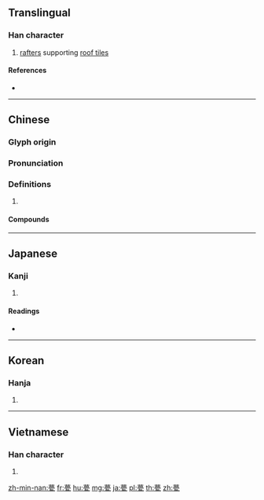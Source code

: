 {{character info/new}}
==Translingual==

===Han character===
{{Han char|rn=98|rad=瓦|as=11|sn=16|four=44717|canj=TWLN,XXTWL|ids=⿱⿳艹罒冖瓦(GJKV),⿱⿳卝罒冖瓦(HT)}}

# [[rafter]]s supporting [[roof tile]]s

====References====
* {{Han ref|kx=0751.230|dkj=21587|dj=1159.170|hdz=21429.070|uh=750D|ud=29965|bh=BF5F|bd=48991}}

----

==Chinese==
{{zh-forms}}

===Glyph origin===
{{Han etym}}

===Pronunciation===
{{zh-pron
|m=méng
|c=mang4
|mc=y
|oc=y
|cat=
}}

===Definitions===
{{zh-hanzi}}

# {{rfdef|zh}}

====Compounds====
{{zh-der|層甍|朱甍碧瓦|甍標|碧瓦朱甍|朱瓦碧甍|鴟甍|飛甍}}

----

==Japanese==

===Kanji===
{{ja-kanji|grade=|rs=瓦11}}

# {{defn|lang=ja|sort=瓦11}}

====Readings====
* {{ja-readings|on=[[ぼう]] (bō)|kun=[[いらか]] (iraka)|nanori=}}

----

==Korean==

===Hanja===
{{ko-hanja|hangeul=멍|eumhun=|rv=meong|mr=mŏng|y=meng}}

# {{defn|lang=ko|sort=瓦11}}

----

==Vietnamese==

===Han character===
{{vi-hantu|[[manh]], [[mành]]|rs=瓦11}}

# {{defn|lang=vi|sort=瓦11}}

[[zh-min-nan:甍]]
[[fr:甍]]
[[hu:甍]]
[[mg:甍]]
[[ja:甍]]
[[pl:甍]]
[[th:甍]]
[[zh:甍]]